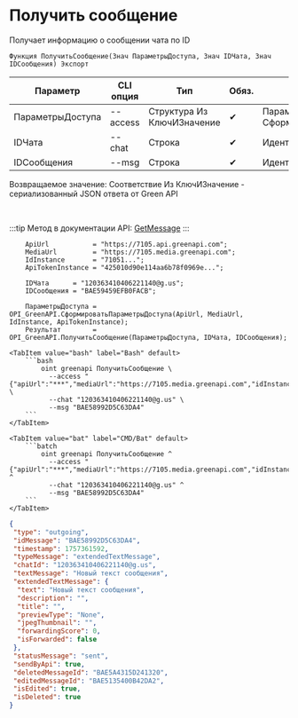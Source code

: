 ﻿---
sidebar_position: 2
description: Получить сообщение и другие функции для работы с Green API в Открытом пакете интеграций - бесплатной open-source библиотеке интеграций для 1С:Предприятие 8, OneScript и CLI
keywords: [1C, 1С, 1С:Предприятие, 1С:Предприятие 8.3, API, Интеграция, Сервисы, Обмен, OneScript, CLI, Green API]
---


# Получить сообщение
 Получает информацию о сообщении чата по ID



`Функция ПолучитьСообщение(Знач ПараметрыДоступа, Знач IDЧата, Знач IDСообщения) Экспорт`

  | Параметр | CLI опция | Тип | Обяз. | Назначение |
  |-|-|-|-|-|
  | ПараметрыДоступа | --access | Структура Из КлючИЗначение | &#x2714; | Параметры доступа. См. СформироватьПараметрыДоступа |
  | IDЧата | --chat | Строка | &#x2714; | Идентификатор чата |
  | IDСообщения | --msg | Строка | &#x2714; | Идентификатор сообщения |

  
  Возвращаемое значение:   Соответствие Из КлючИЗначение - сериализованный JSON ответа от Green API

<br/>

:::tip
Метод в документации API: [GetMessage](https://green-api.com/docs/api/journals/GetMessage/)
:::
<br/>



```bsl title="Пример использования для 1С:Предприятие/OneScript"
    ApiUrl           = "https://7105.api.greenapi.com";
    MediaUrl         = "https://7105.media.greenapi.com";
    IdInstance       = "71051...";
    ApiTokenInstance = "425010d90e114aa6b78f0969e...";

    IDЧата      = "120363410406221140@g.us";
    IDСообщения = "BAE59459EFB0FACB";

    ПараметрыДоступа = OPI_GreenAPI.СформироватьПараметрыДоступа(ApiUrl, MediaUrl, IdInstance, ApiTokenInstance);
    Результат        = OPI_GreenAPI.ПолучитьСообщение(ПараметрыДоступа, IDЧата, IDСообщения);
```
    

 <Tabs>
  
    <TabItem value="bash" label="Bash" default>
        ```bash
            oint greenapi ПолучитьСообщение \
              --access "{"apiUrl":"***","mediaUrl":"https://7105.media.greenapi.com","idInstance":"7105187566","apiTokenInstance":"***"}" \
              --chat "120363410406221140@g.us" \
              --msg "BAE58992D5C63DA4"
        ```
    </TabItem>
  
    <TabItem value="bat" label="CMD/Bat" default>
        ```batch
            oint greenapi ПолучитьСообщение ^
              --access "{"apiUrl":"***","mediaUrl":"https://7105.media.greenapi.com","idInstance":"7105187566","apiTokenInstance":"***"}" ^
              --chat "120363410406221140@g.us" ^
              --msg "BAE58992D5C63DA4"
        ```
    </TabItem>
</Tabs>


```json title="Результат"
{
 "type": "outgoing",
 "idMessage": "BAE58992D5C63DA4",
 "timestamp": 1757361592,
 "typeMessage": "extendedTextMessage",
 "chatId": "120363410406221140@g.us",
 "textMessage": "Новый текст сообщения",
 "extendedTextMessage": {
  "text": "Новый текст сообщения",
  "description": "",
  "title": "",
  "previewType": "None",
  "jpegThumbnail": "",
  "forwardingScore": 0,
  "isForwarded": false
 },
 "statusMessage": "sent",
 "sendByApi": true,
 "deletedMessageId": "BAE5A4315D241320",
 "editedMessageId": "BAE5135400B42DA2",
 "isEdited": true,
 "isDeleted": true
}
```
